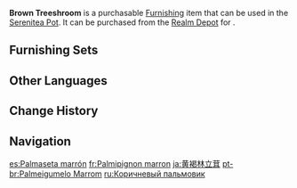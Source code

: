 {{Furnishing Infobox
|id             = 372450
|image          = Item Brown Treeshroom.png
|category       = Landform
|subcategory    = Large Shrub
|quality        = 2
|adeptal_energy = 10
|load           = 35
|reduced_load   = 24
|description    = Tall mushrooms with special "iron-brown" caps. Their standing forms imitate those of trees, and they also have the traits of shrubbery, which has given them the name "Treeshroom." Rumors amongst some adventurers claim that those who wish to delve deep into the forests can even use the stipes of these mushrooms as emergency weaponry.
|blueprint      = 
|source1        = [[Realm Depot]]
|source2        = 
|source3        = 
|source4        = 
|source5        = 
}}

'''Brown Treeshroom''' is a purchasable [[Furnishing]] item that can be used in the [[Serenitea Pot]]. It can be purchased from the [[Realm Depot]] for {{Item|Realm Currency|30|x=40}}.

==Furnishing Sets==
{{Craft Usage|type=Furnishing Set}}

==Other Languages==
{{Other Languages
|en      = Brown Treeshroom
|zhs     = 铁棕林立菇
|zhs_rm  = Tiězōng Línlì-gū
|zht     = 鐵棕林立菇
|zht_rm  = Tiězōng Línlì-gū
|zh_tl   = 
|ja      = 黄褐林立茸
|ja_rm   = Kikatsu-Rinritsu-take{{Assumed}}
|ja_tl   = Brown-Standing Close Together-Mushrooms
|ko      = 갈색 우뚝 버섯
|ko_tl   = Brown High Mushroom
|es      = Palmaseta marrón
|es_tl   = Brown Treeshroom
|fr      = Palmipignon marron
|fr_tl   = Brown Palmshroom
|ru      = Коричневый пальмовик
|ru_tl   = Brown Palmshroom
|th      = เห็ดพงไพรสีสนิม
|th_rm   = 
|th_tl   = 
|vi      = Nấm Thẳng Đứng Sắc Nâu
|vi_tl   = 
|de      = Brauner Palmpilz
|de_tl   = Brown Palmshroom
|id      = Treeshroom Coklat
|id_tl   = Brown Treeshroom
|pt      = Palmeigumelo Marrom
|pt_tl   = 
|tr      = Kahverengi Ağaç Mantar
|tr_tl   = 
|it      = Fungalbero marrone
|it_tl   = 
}}

==Change History==
{{Change History|3.0}}

==Navigation==
{{Furnishing Navbox|exterior}}

[[es:Palmaseta marrón]]
[[fr:Palmipignon marron]]
[[ja:黄褐林立茸]]
[[pt-br:Palmeigumelo Marrom]]
[[ru:Коричневый пальмовик]]